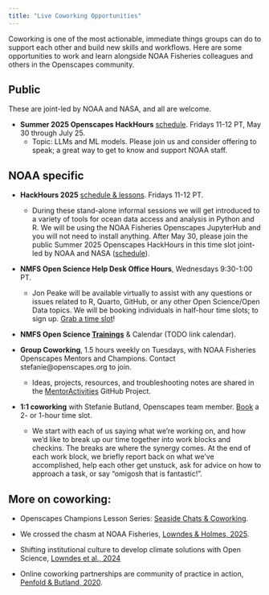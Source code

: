 ```yaml
---
title: "Live Coworking Opportunities"
---
```


Coworking is one of the most actionable, immediate things groups can do to support each other and build new skills and workflows. Here are some opportunities to work and learn alongside NOAA Fisheries colleagues and others in the Openscapes community.

## Public

These are joint-led by NOAA and NASA, and all are welcome.

-   **Summer 2025 Openscapes HackHours** [schedule](https://github.com/nmfs-openscapes/hackhours-planning/blob/main/jun-jul-2025/schedule.md). Fridays 11-12 PT, May 30 through July 25.
    -   Topic: LLMs and ML models. Please join us and consider offering to speak; a great way to get to know and support NOAA staff.

## NOAA specific

-   **HackHours 2025** [schedule & lessons](https://nmfs-opensci.github.io/NMFSHackDays-2025/). Fridays 11-12 PT.

    -   During these stand-alone informal sessions we will get introduced to a variety of tools for ocean data access and analysis in Python and R. We will be using the NOAA Fisheries Openscapes JupyterHub and you will not need to install anything. After May 30, please join the public Summer 2025 Openscapes HackHours in this time slot joint-led by NOAA and NASA ([schedule](https://github.com/nmfs-openscapes/hackhours-planning/blob/main/jun-jul-2025/schedule.md)).

-   **NMFS Open Science Help Desk Office Hours**, Wednesdays 9:30-1:00 PT.

    -   Jon Peake will be available virtually to assist with any questions or issues related to R, Quarto, GitHub, or any other Open Science/Open Data topics. We will be booking individuals in half-hour time slots; to sign up. [Grab a time slot](https://calendar.app.google/TTkn1jaAz1t98SWLA)!

-   **NMFS Open Science [Trainings](https://sites.google.com/noaa.gov/nmfs-hq-st-open-science/trainings)** & Calendar (TODO link calendar).

-   **Group Coworking**, 1.5 hours weekly on Tuesdays, with NOAA Fisheries Openscapes Mentors and Champions. Contact stefanie\@openscapes.org to join.

    -   Ideas, projects, resources, and troubleshooting notes are shared in the [MentorActivities](https://github.com/orgs/nmfs-openscapes/projects/46) GitHub Project.

-   **1:1 coworking** with Stefanie Butland, Openscapes team member. [Book](https://calendly.com/stefaniebutland/) a 2- or 1-hour time slot.

    -   We start with each of us saying what we're working on, and how we’d like to break up our time together into work blocks and checkins. The breaks are where the synergy comes. At the end of each work block, we briefly report back on what we’ve accomplished, help each other get unstuck, ask for advice on how to approach a task, or say “omigosh that is fantastic!”.

## More on coworking:

-   Openscapes Champions Lesson Series: [Seaside Chats & Coworking](https://openscapes.github.io/series/what-to-expect.html#seaside-chats-coworking).

-   We crossed the chasm at NOAA Fisheries, [Lowndes & Holmes, 2025](https://openscapes.org/blog/2025-05-13-cng-conf/).

-   Shifting institutional culture to develop climate solutions with Open Science, [Lowndes et al., 2024](https://onlinelibrary.wiley.com/doi/10.1002/ece3.11341)

-   Online coworking partnerships are community of practice in action, [Penfold & Butland, 2020](https://www.cscce.org/2020/02/04/online-co-working-partnerships-are-community-of-practice-in-action/).
